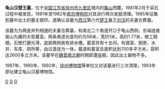 {{unreferenced|time=2013-05-18T07:44:42+00:00}}
{{文物保护单位
| 级别 = 全国
| 名称 = [[漢楚王墓群|漢楚王墓群]]
| 图片 = 楚王前殿 0175.jpg
| 子项 = 龜山漢楚王墓
| 编号 = 4-63
| 分类 = 古墓葬
| 时代 = [[汉朝|漢]]
| 所在 = [[江苏省|江苏省]][[徐州市|徐州市]]
| 登录 = 2006年
| Cat = 江蘇全國重點文物保護單位
}}

'''龟山汉楚王墓'''，位于[[中华人民共和国|中国]][[江苏省|江苏省]][[徐州市|徐州市]][[九里区|九里区]]境内的[[龜山_(徐州)|龜山]]西麓，1981年2月于采石过程中被发现，1981年至1982年[[南京博物院|南京博物院]]对其进行两次发掘清理。1985年征集到墓中出土的墓主银印，遂确认该墓为[[西汉|西汉]]第六代[[楚王|楚王]]襄王[[刘注|刘注]]的夫妻合葬墓。

该墓为为两座并列相通的夫妻合葬墓，有南北二个甬道开口于龟山西侧，东端连接凿山为藏的大型墓室。两条甬道长度均约为56米，宽约1米，高约1.77米，做工精细，石壁打磨光滑，底部两侧凿有排水槽。墓室共有十五间，有寝室、厨房、水井、车库、厕所等，由过道连为一体。墓道和墓室总面积达到700多平方米，容积达2600多立方米。该墓早在[[魏晋南北朝|魏晋南北朝]]时期即遭盗掘，因此出土器物不多。

1987年、1990年、1992年，[[徐州博物馆|徐州博物馆]]等单位又对该墓进行三次清理，1993年原址建立龟山汉墓博物馆。

[[Category:徐州文物保护单位|G]]
[[Category:徐州墓葬|G]]
[[Category:西汉诸侯王墓葬|G]]